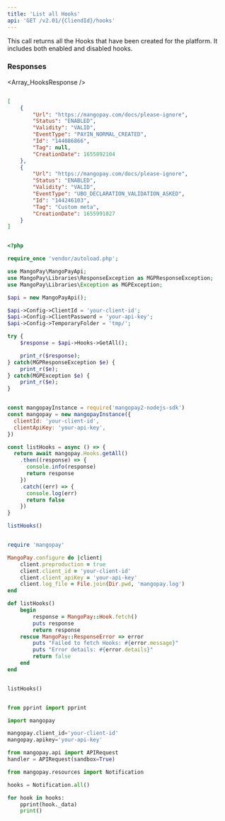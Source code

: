 ```yaml
---
title: 'List all Hooks'  
api: 'GET /v2.01/{CliendId}/hooks'  
---
```


  

This call returns all the Hooks that have been created for the platform. It includes both enabled and disabled hooks.  

### Responses  

<AccordionGroup><Accordion title="200 ">  

<Array_HooksResponse /></Accordion></AccordionGroup>  

<ResponseExample>  

```json 200   

[
    {
        "Url": "https://mangopay.com/docs/please-ignore",
        "Status": "ENABLED",
        "Validity": "VALID",
        "EventType": "PAYIN_NORMAL_CREATED",
        "Id": "144086866",
        "Tag": null,
        "CreationDate": 1655892104
    },
    {
        "Url": "https://mangopay.com/docs/please-ignore",
        "Status": "ENABLED",
        "Validity": "VALID",
        "EventType": "UBO_DECLARATION_VALIDATION_ASKED",
        "Id": "144246103",
        "Tag": "Custom meta",
        "CreationDate": 1655991027
    }
]  

 ```  

</ResponseExample>  

<RequestExample>  
  
```php PHP  

<?php 

require_once 'vendor/autoload.php';

use MangoPay\MangoPayApi;
use MangoPay\Libraries\ResponseException as MGPResponseException;
use MangoPay\Libraries\Exception as MGPException;

$api = new MangoPayApi();

$api->Config->ClientId = 'your-client-id';
$api->Config->ClientPassword = 'your-api-key';
$api->Config->TemporaryFolder = 'tmp/';

try {
    $response = $api->Hooks->GetAll();

    print_r($response);
} catch(MGPResponseException $e) {
    print_r($e);
} catch(MGPException $e) {
    print_r($e);
}  
```  

  
```javascript NodeJS  

const mangopayInstance = require('mangopay2-nodejs-sdk')
const mangopay = new mangopayInstance({
  clientId: 'your-client-id',
  clientApiKey: 'your-api-key',
})

const listHooks = async () => {
  return await mangopay.Hooks.getAll()
    .then((response) => {
      console.info(response)
      return response
    })
    .catch((err) => {
      console.log(err)
      return false
    })
}

listHooks()  
```  

  
```ruby Ruby  

require 'mangopay'

MangoPay.configure do |client|
    client.preproduction = true
    client.client_id = 'your-client-id'
    client.client_apiKey = 'your-api-key'
    client.log_file = File.join(Dir.pwd, 'mangopay.log')
end

def listHooks()
    begin
        response = MangoPay::Hook.fetch()
        puts response
        return response
    rescue MangoPay::ResponseError => error
        puts "Failed to fetch Hooks: #{error.message}"
        puts "Error details: #{error.details}"
        return false
    end
end


listHooks()  
```  

  
```python Python  

from pprint import pprint

import mangopay

mangopay.client_id='your-client-id'
mangopay.apikey='your-api-key'

from mangopay.api import APIRequest
handler = APIRequest(sandbox=True)

from mangopay.resources import Notification

hooks = Notification.all()

for hook in hooks:
    pprint(hook._data)
    print()  
```  

  
</RequestExample>